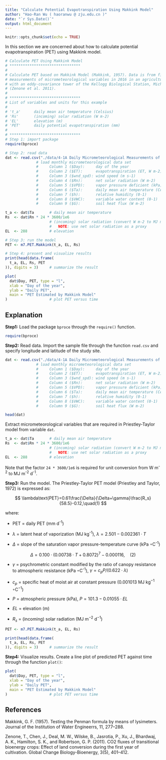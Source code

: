 ```yaml
---
title: "Calculate Potential Evapotranspiration Using Makkink Model"
author: "Hao-Ran Wu ( haoranwu @ zju.edu.cn )"
date: "`r Sys.Date()`"
output: html_document
---
```


```r
knitr::opts_chunk$set(echo = TRUE)
```

In this section we are concerned about how to calculate potential evapotranspiration (PET) using Makkink model.

```r
# Calculate PET Using Makkink Model
# ********************************
#
# Calculate PET based on Makkink Model (Makkink, 1957). Data is from field
# measurements of micrometeorological variables in 2016 in an agricultural site
# with an eddy-covariance tower of the Kellogg Biological Station, Michigan, USA
# (Zenone et al. 2011).
#
# ********************************
# List of variables and units for this example
#
# 't_a'      daily mean air temperature (Celsius)
# 'Rs'       (incoming) solar radiation (W m-2)
# 'EL'       elevation (m)
# 'PET'      daily potential evapotranspiration (mm)
#
# ********************************
# Step 1: import package
require(bproce)

# Step 2: read data
dat <- read.csv("./data/4-1A Daily Micrometeorological Measurements of Kellogg Biological Station.csv")
              # load monthly micrometeorological data set
              #     Column 1 ($Day):     day of the year
              #     Column 2 ($ET):      evapotranspiration (ET, W m-2)
              #     Column 3 ($wnd_spd): wind speed (m s-1)
              #     Column 4 ($Rn):      net solar radiation (W m-2)
              #     Column 5 ($VPD):     vapor pressure deficient (kPa)
              #     Column 6 ($Ta):      daily mean air temperature (Celsius)
              #     Column 7 ($h):       relative humidity (0-1)
              #     Column 8 ($VWC):     variable water content (0-1)
              #     Column 9 ($G):       soil heat flux (W m-2)

t_a <- dat$Ta       # daily mean air temperature
Rs  <- dat$Rn * 24 * 3600/1e6
                    # (incoming) solar radiation (convert W m-2 to MJ m-2 d-1)
                    #   NOTE: use net solar radiation as a proxy
EL  <- 288          # elevation

# Step 3: run the model
PET <- m7.PET.Makkink(t_a, EL, Rs)

# Step 4: present and visualize results
print(head(data.frame(
  t_a, EL, Rs, PET
)), digits = 3)     # summarize the result

plot(
  dat$Day, PET, type = "l", 
  xlab = "Day of the year", 
  ylab = "Daily PET",
  main = "PET Estimated by Makkink Model"
)                   # plot PET versus time
```

## Explanation

**Step1:** Load the package `bproce` through the `require()` function.

```r
require(bproce)
```

**Step2:** Read data. Import the sample file through the function `read.csv` and specify longitude and latitude of the study site.

```r
dat <- read.csv("./data/4-1A Daily Micrometeorological Measurements of Kellogg Biological Station.csv")
              # load monthly micrometeorological data set
              #     Column 1 ($Day):     day of the year
              #     Column 2 ($ET):      evapotranspiration (ET, W m-2)
              #     Column 3 ($wnd_spd): wind speed (m s-1)
              #     Column 4 ($Rn):      net solar radiation (W m-2)
              #     Column 5 ($VPD):     vapor pressure deficient (kPa)
              #     Column 6 ($Ta):      daily mean air temperature (Celsius)
              #     Column 7 ($h):       relative humidity (0-1)
              #     Column 8 ($VWC):     variable water content (0-1)
              #     Column 9 ($G):       soil heat flux (W m-2)

head(dat)
```

Extract micrometeorological variables that are required in Priestley-Taylor model from variable `dat`.

```r
t_a <- dat$Ta       # daily mean air temperature
Rs  <- dat$Rn * 24 * 3600/1e6
                    # (incoming) solar radiation (convert W m-2 to MJ m-2 d-1)
                    #   NOTE: use net solar radiation as a proxy
EL  <- 288          # elevation
```

Note that the factor `24 * 3600/1e6` is required for unit conversion from W m^-2^ to MJ m^-2^ d^-1^.

**Step3:** Run the model. The Priestley-Taylor PET model (Priestley and Taylor, 1972) is expressed as:

$$
\lambda\text{PET}=0.61\frac{\Delta}{\Delta+\gamma}\frac{R_s}{58.5}-0.12,\quad(1)
$$

where:

-   $\text{PET}$ = daily PET (mm d^-1^)

-   $\lambda$ = latent heat of vaporization (MJ kg^-1^), $\lambda=2.501-0.002361·T$

-   $\Delta$ = slope of the saturation vapor pressure-temperature curve (kPa ◦C^-1^)

$$
\Delta = 0.100·(0.00738·T+0.8072)^7-0.000116,\quad(2)
$$

-   $\gamma$ = psychrometric constant modified by the ratio of canopy resistance to atmospheric resistance (kPa ◦C^-1^), $\gamma=c_pP/(0.622·\lambda)$

-   $c_p$ = specific heat of moist air at constant pressure (0.001013 MJ kg^−1^ ◦C^−1^)

-   $P$ = atmospheric pressure (kPa), $P=101.3-0.01055·EL$

-   $EL$ = elevation (m)

-   $R_s$ = (incoming) solar radiation (MJ m^−2^ d^−1^)

```r
PET <- m7.PET.Makkink(t_a, EL, Rs)

print(head(data.frame(
  t_a, EL, Rs, PET
)), digits = 3)     # summarize the result
```

**Step4:** Visualize results. Create a line plot of predicted PET against time through the function `plot()`:

```r
plot(
  dat$Day, PET, type = "l", 
  xlab = "Day of the year", 
  ylab = "Daily PET",
  main = "PET Estimated by Makkink Model"
)                   # plot PET versus time
```

## References

Makkink, G. F. (1957). Testing the Penman formula by means of lysimeters. Journal of the Institution of Water Engineerrs, 11, 277--288.

Zenone, T., Chen, J., Deal, M. W., Wilske, B., Jasrotia, P., Xu, J., Bhardwaj, A. K., Hamilton, S. K., and Robertson, G. P. (2011). CO2 fluxes of transitional bioenergy crops: Effect of land conversion during the first year of cultivation. Global Change Biology-Bioenergy, 3(5), 401--412.
